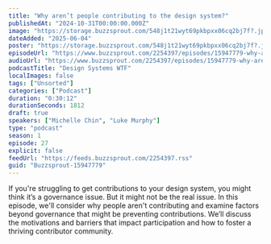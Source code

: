 ```yaml
---
title: "Why aren’t people contributing to the design system?"
publishedAt: "2024-10-31T00:00:00.000Z"
image: "https://storage.buzzsprout.com/548j1t21wyt69pkbpxx06cq2bj7f?.jpg"
dateAdded: "2025-06-04"
poster: "https://storage.buzzsprout.com/548j1t21wyt69pkbpxx06cq2bj7f?.jpg"
episodeUrl: "https://www.buzzsprout.com/2254397/episodes/15947779-why-aren-t-people-contributing-to-the-design-system.mp3"
audioUrl: "https://www.buzzsprout.com/2254397/episodes/15947779-why-aren-t-people-contributing-to-the-design-system.mp3"
podcastTitle: "Design Systems WTF"
localImages: false
tags: ["Unsorted"]
categories: ["Podcast"]
duration: "0:30:12"
durationSeconds: 1812
draft: true
speakers: ["Michelle Chin", "Luke Murphy"]
type: "podcast"
season: 1
episode: 27
explicit: false
feedUrl: "https://feeds.buzzsprout.com/2254397.rss"
guid: "Buzzsprout-15947779"
---
```

If you're struggling to get contributions to your design system, you might think it’s a governance issue. But it might not be the real issue. In this episode, we'll consider why people aren't contributing and examine factors beyond governance that might be preventing contributions. We’ll discuss the motivations and barriers that impact participation and how to foster a thriving contributor community.
